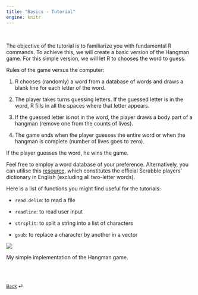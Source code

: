 ```yaml
---
title: "Basics - Tutorial"
engine: knitr
---
```


<br>

The objective of the tutorial is to familiarize you with fundamental R commands. To achieve this, we will create a basic version of the Hangman game. For this simple version, we will let R to chooses the word to guess.

Rules of the game versus the computer:

1. R chooses (randomly) a word from a database of words and draws a blank line for each letter of the word.

2. The player takes turns guessing letters. If the guessed letter is in the word, R fills in all the spaces where that letter appears.

3. If the guessed letter is not in the word, the player draws a body part of a hangman (remove one from the counts of lives).

4. The game ends when the player guesses the entire word or when the hangman is complete (number of lives goes to zero).

If the player guesses the word, he wins the game.

Feel free to employ a word database of your preference. Alternatively, you can utilise this [resource](./ressources/words.txt), which constitutes the official Scrabble players' dictionary in English (excluding all two-letter words).


Here is a list of functions you might find useful for the tutorials:

* `read.delim`: to read a file

* `readline`: to read user input

* `strsplit`: to split a string into a list of characters

* `gsub`: to replace a character by another in a vector

::: {#fig-hangman}

![](./images/hangman.png)

My simple implementation of the Hangman game.

:::


<br><br>

::: {style="font-size: 0.875em;"}
[Back](/weeks/week-1.qmd) ⏎
:::